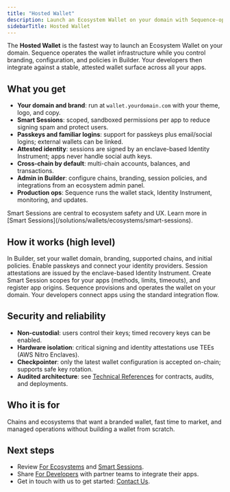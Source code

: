 ```yaml
---
title: "Hosted Wallet"
description: Launch an Ecosystem Wallet on your domain with Sequence-operated infrastructure, branding control, Smart Sessions, and passkey-based auth.
sidebarTitle: Hosted Wallet
---
```


The **Hosted Wallet** is the fastest way to launch an Ecosystem Wallet on your domain. Sequence operates the wallet infrastructure while you control branding, configuration, and policies in Builder. Your developers then integrate against a stable, attested wallet surface across all your apps.

## What you get

- **Your domain and brand**: run at `wallet.yourdomain.com` with your theme, logo, and copy.
- **Smart Sessions**: scoped, sandboxed permissions per app to reduce signing spam and protect users.
- **Passkeys and familiar logins**: support for passkeys plus email/social logins; external wallets can be linked.
- **Attested identity**: sessions are signed by an enclave-based Identity Instrument; apps never handle social auth keys.
- **Cross-chain by default**: multi-chain accounts, balances, and transactions.
- **Admin in Builder**: configure chains, branding, session policies, and integrations from an ecosystem admin panel.
- **Production ops**: Sequence runs the wallet stack, Identity Instrument, monitoring, and updates.

<Info>
Smart Sessions are central to ecosystem safety and UX. Learn more in [Smart Sessions](/solutions/wallets/ecosystems/smart-sessions).
</Info>

## How it works (high level)

<Steps>
  <Step title="Configure your ecosystem">
    In Builder, set your wallet domain, branding, supported chains, and initial policies.
  </Step>
  <Step title="Set up identity and auth">
    Enable passkeys and connect your identity providers. Session attestations are issued by the enclave-based Identity Instrument.
  </Step>
  <Step title="Define session policies">
    Create Smart Session scopes for your apps (methods, limits, timeouts), and register app origins.
  </Step>
  <Step title="Launch">
    Sequence provisions and operates the wallet on your domain. Your developers connect apps using the standard integration flow.
  </Step>
</Steps>

## Security and reliability

- **Non-custodial**: users control their keys; timed recovery keys can be enabled.
- **Hardware isolation**: critical signing and identity attestations use TEEs (AWS Nitro Enclaves).
- **Checkpointer**: only the latest wallet configuration is accepted on-chain; supports safe key rotation.
- **Audited architecture**: see [Technical References](/solutions/technical-references/overview) for contracts, audits, and deployments.

## Who it is for

Chains and ecosystems that want a branded wallet, fast time to market, and managed operations without building a wallet from scratch.

## Next steps

- Review [For Ecosystems](/solutions/wallets/ecosystems/overview) and [Smart Sessions](/solutions/wallets/ecosystems/smart-sessions).
- Share [For Developers](/solutions/wallets/developers/overview) with partner teams to integrate their apps.
- Get in touch with us to get started: [Contact Us](https://sequence.xyz/contact).
